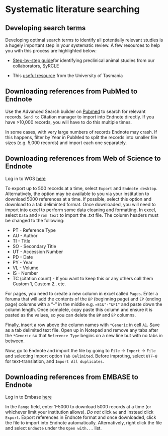 # Systematic literature searching

## Developing search terms 

Developing optimal search terms to identify all potentially relevant studies is a hugely important step in your systematic review. A few resources to help you with this process are highlighted below: 

- [Step-by-step guide](https://journals.sagepub.com/doi/full/10.1258/la.2011.011087)for identifying preclinical animal studies from our collaborators, SyRCLE

- This [useful resource](https://utas.libguides.com/SystematicReviews/SearchStrategies#:~:text=%20These%20are%20the%20steps%20required%20when%20developing,different%20databases%2011%20Final%20search%20strategy%20More%20) from the University of Tasmania 

## Downloading references from PubMed to Endnote

Use the Advanced Search builder on [Pubmed](https://www.ncbi.nlm.nih.gov/pubmed/) to search for relevant records. `Send to` Citation manager to import into Endnote directly. If you have >10,000 records, you will have to do this multiple times. 

In some cases, with very large numbers of records Endnote may crash. If this happens, filter by Year in PubMed to split the records into smaller file sizes (e.g. 5,000 records) and import each one separately.


## Downloading references from  Web of Science to Endnote

Log in to WOS [here](https://www.ed.ac.uk/information-services/help-consultancy/archive-for-usd-container/web-of-science)

To export up to 500 records at a time, select `Export` and `Endnote desktop`. Alternatively, the option may be available to you via your institution to download 5000 references at a time. If possible, select this option and download to a tab deliminted format. Once downloaded, you will need to import into excel to perform some data cleaning and formatting. In excel, select `Data` and `From text` to import the .txt file. The column headers must be changed to the following:

- PT - Reference Type
- AU - Author
- TI - Title
- SO - Secondary Title
- UT - Accession Number
- PD - Date
- PY - Year
- VL - Volume
- IS - Number
- TC (citation count) - If you want to keep this or any others call them Custom 1, Custom 2.. etc. 

For pages, you need to create a new column in excel called `Pages`. Enter a foruma that will add the contents of the `BP` (beginning page) and `EP` (ending page) columns with a "-" in the middle e.g. `=E1&"-"&F1"` and paste down the column length. Once complete, copy paste this column and ensure it is pasted as the values, so you can delete the `BP` and `EP` columns. 

Finally, insert a row above the column names with `*Generic` in cell `A1`. Save as a tab delimited text file. Open up in Notepad and remove any tabs after the `*Generic` so that `Reference Type` begins on a new line but with no tabs in between. 

Now, go to Endnote and import the file by going to `File` -> `Import` -> `File` and selecting Import option `Tab Delimited`. Before improting, select `UTF-8` for text-translation, and `Import All duplicates`.

## Downloading references from EMBASE to Endnote

Log in to Embase [here](https://www.ed.ac.uk/information-services/help-consultancy/archive-for-usd-container/embase)

In the `Range` field, enter 1-5000 to download 5000 records at a time (or whichever limit your institution allows). *Do not* click `Go` and instead click `Export`. Export references in Endnote format and once downloaded, click the file to import into Endnote automatically. Alternatively, right click the file and select `Endnote` under the `Open with...` list. 
